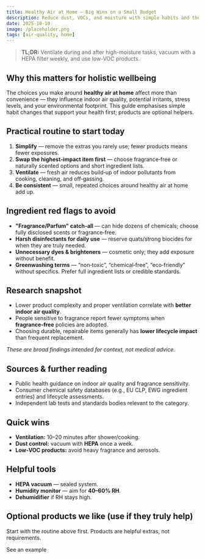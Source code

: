 ```yaml
---
title: Healthy Air at Home — Big Wins on a Small Budget
description: Reduce dust, VOCs, and moisture with simple habits and the right tools.
date: 2025-10-10
image: /placeholder.png
tags: [air-quality, home]
---
```

> **TL;DR:** Ventilate during and after high-moisture tasks, vacuum with a HEPA filter weekly, and use low-VOC products.

## Why this matters for holistic wellbeing

The choices you make around **healthy air at home** affect more than convenience — they influence indoor air quality, potential irritants, stress levels, and your environmental footprint. This guide emphasises simple habit changes that support your health first; products are optional helpers.

## Practical routine to start today

1. **Simplify** — remove the extras you rarely use; fewer products means fewer exposures.
2. **Swap the highest‑impact item first** — choose fragrance‑free or naturally scented options and short ingredient lists.
3. **Ventilate** — fresh air reduces build‑up of indoor pollutants from cooking, cleaning, and off‑gassing.
4. **Be consistent** — small, repeated choices around healthy air at home add up.

## Ingredient red flags to avoid

- **"Fragrance/Parfum" catch‑all** — can hide dozens of chemicals; choose fully disclosed scents or fragrance‑free.
- **Harsh disinfectants for daily use** — reserve quats/strong biocides for when they are truly needed.
- **Unnecessary dyes & brighteners** — cosmetic only; they add exposure without benefit.
- **Greenwashing terms** — “non‑toxic”, “chemical‑free”, “eco‑friendly” without specifics. Prefer full ingredient lists or credible standards.

## Research snapshot

- Lower product complexity and proper ventilation correlate with **better indoor air quality**.
- People sensitive to fragrance report fewer symptoms when **fragrance‑free** policies are adopted.
- Choosing durable, repairable items generally has **lower lifecycle impact** than frequent replacement.

_These are broad findings intended for context, not medical advice._

## Sources & further reading

- Public health guidance on indoor air quality and fragrance sensitivity.
- Consumer chemical safety databases (e.g., EU CLP, EWG ingredient entries) and lifecycle assessments.
- Independent lab tests and standards bodies relevant to the category.

## Quick wins

- **Ventilation:** 10–20 minutes after shower/cooking.
- **Dust control:** vacuum with **HEPA** once a week.
- **Low-VOC products:** avoid heavy fragrance and aerosols.

## Helpful tools

- **HEPA vacuum** — sealed system.
- **Humidity monitor** — aim for **40–60% RH**.
- **Dehumidifier** if RH stays high.

## Optional products we like (use if they truly help)

Start with the routine above first. Products are helpful extras, not requirements.

<AmazonLink asin="B07PGL2N7J">See an example</AmazonLink>
